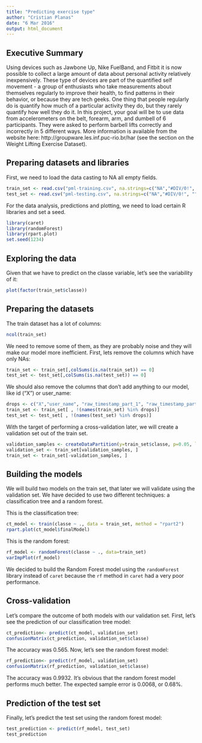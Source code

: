 ```yaml
---
title: "Predicting exercise type"
author: "Cristian Planas"
date: "6 Mar 2016"
output: html_document
---
```


## Executive Summary

Using devices such as Jawbone Up, Nike FuelBand, and Fitbit it is now possible to collect a large amount of data about personal activity relatively inexpensively. These type of devices are part of the quantified self movement - a group of enthusiasts who take measurements about themselves regularly to improve their health, to find patterns in their behavior, or because they are tech geeks. One thing that people regularly do is quantify how much of a particular activity they do, but they rarely quantify how well they do it. In this project, your goal will be to use data from accelerometers on the belt, forearm, arm, and dumbell of 6 participants. They were asked to perform barbell lifts correctly and incorrectly in 5 different ways. More information is available from the website here: http://groupware.les.inf.puc-rio.br/har (see the section on the Weight Lifting Exercise Dataset).

## Preparing datasets and libraries

First, we need to load the data casting to NA all empty fields.

```r
train_set <- read.csv("pml-training.csv", na.strings=c("NA","#DIV/0!", ""))
test_set <- read.csv("pml-testing.csv", na.strings=c("NA","#DIV/0!", ""))
```

For the data analysis, predictions and plotting, we need to load certain R libraries and set a seed.

```r
library(caret)
library(randomForest)
library(rpart.plot)
set.seed(1234)
```

## Exploring the data

Given that we have to predict on the classe variable, let's see the variability of it:

```r
plot(factor(train_set$classe))
```

## Preparing the datasets

The train dataset has a lot of columns:

```r
ncol(train_set)
```

We need to remove some of them, as they are probably noise and they will make our model more inefficient. First, lets remove the columns which have only NAs:

```r
train_set <- train_set[,colSums(is.na(train_set)) == 0]
test_set <- test_set[,colSums(is.na(test_set)) == 0]
```

We should also remove the columns that don't add anything to our model, like id ("X") or user_name:

```r
drops <- c("X","user_name", "raw_timestamp_part_1", "raw_timestamp_part_2", "cvtd_timestamp", "new_window", "num_window")
train_set <- train_set[ , !(names(train_set) %in% drops)]
test_set <- test_set[ , !(names(test_set) %in% drops)]
```

With the target of performing a cross-validation later, we will create a validation set out of the train set.

```r
validation_samples <- createDataPartition(y=train_set$classe, p=0.05, list=FALSE)
validation_set <- train_set[validation_samples, ]
train_set <- train_set[-validation_samples, ]
```

## Building the models

We will build two models on the train set, that later we will validate using the validation set. We have decided to use two different techniques: a classification tree and a random forest.

This is the classification tree:

```r
ct_model <- train(classe ~ ., data = train_set, method = "rpart2")
rpart.plot(ct_model$finalModel)
```

This is the random forest:

```r
rf_model <- randomForest(classe ~ ., data=train_set)
varImpPlot(rf_model)
```

We decided to build the Random Forest model using the `randomForest` library instead of `caret` because the `rf` method in `caret` had a very poor performance.

## Cross-validation

Let's compare the outcome of both models with our validation set. First, let's see the prediction of our classification tree model:

```r
ct_prediction<- predict(ct_model, validation_set)
confusionMatrix(ct_prediction, validation_set$classe)
```

The accuracy was 0.565. Now, let's see the random forest model:

```r
rf_prediction<- predict(rf_model, validation_set)
confusionMatrix(rf_prediction, validation_set$classe)
```

The accuracy was 0.9932. It's obvious that the random forest model performs much better. The expected sample error is 0.0068, or 0.68%.

## Prediction of the test set

Finally, let's predict the test set using the random forest model:

```r
test_prediction <- predict(rf_model, test_set)
test_prediction
```
